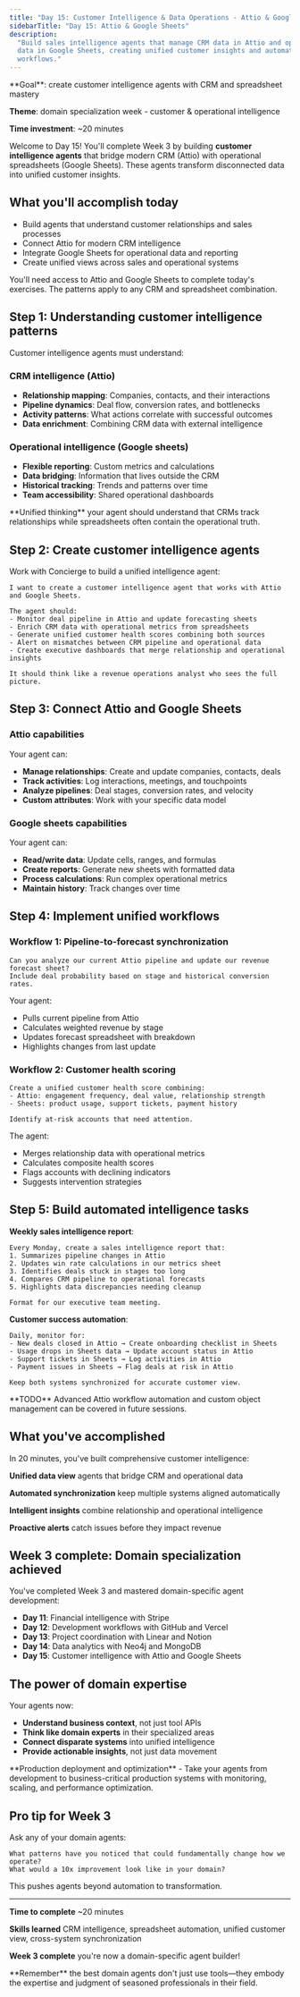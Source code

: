 ```yaml
---
title: "Day 15: Customer Intelligence & Data Operations - Attio & Google Sheets"
sidebarTitle: "Day 15: Attio & Google Sheets"
description:
  "Build sales intelligence agents that manage CRM data in Attio and operational
  data in Google Sheets, creating unified customer insights and automated
  workflows."
---
```


<Card title="Day 15 challenge" icon="users">
  **Goal**: create customer intelligence agents with CRM and spreadsheet mastery

**Theme**: domain specialization week - customer & operational intelligence

**Time investment**: ~20 minutes

</Card>

Welcome to Day 15! You'll complete Week 3 by building **customer intelligence
agents** that bridge modern CRM (Attio) with operational spreadsheets (Google
Sheets). These agents transform disconnected data into unified customer
insights.

## What you'll accomplish today

- Build agents that understand customer relationships and sales processes
- Connect Attio for modern CRM intelligence
- Integrate Google Sheets for operational data and reporting
- Create unified views across sales and operational systems

<Warning>
  You'll need access to Attio and Google Sheets to complete today's exercises.
  The patterns apply to any CRM and spreadsheet combination.
</Warning>

## Step 1: Understanding customer intelligence patterns

Customer intelligence agents must understand:

### CRM intelligence (Attio)

- **Relationship mapping**: Companies, contacts, and their interactions
- **Pipeline dynamics**: Deal flow, conversion rates, and bottlenecks
- **Activity patterns**: What actions correlate with successful outcomes
- **Data enrichment**: Combining CRM data with external intelligence

### Operational intelligence (Google sheets)

- **Flexible reporting**: Custom metrics and calculations
- **Data bridging**: Information that lives outside the CRM
- **Historical tracking**: Trends and patterns over time
- **Team accessibility**: Shared operational dashboards

<Tip>
  **Unified thinking** your agent should understand that CRMs track
  relationships while spreadsheets often contain the operational truth.
</Tip>

## Step 2: Create customer intelligence agents

Work with Concierge to build a unified intelligence agent:

```text
I want to create a customer intelligence agent that works with Attio and Google Sheets.

The agent should:
- Monitor deal pipeline in Attio and update forecasting sheets
- Enrich CRM data with operational metrics from spreadsheets
- Generate unified customer health scores combining both sources
- Alert on mismatches between CRM pipeline and operational data
- Create executive dashboards that merge relationship and operational insights

It should think like a revenue operations analyst who sees the full picture.
```

## Step 3: Connect Attio and Google Sheets

### Attio capabilities

Your agent can:

- **Manage relationships**: Create and update companies, contacts, deals
- **Track activities**: Log interactions, meetings, and touchpoints
- **Analyze pipelines**: Deal stages, conversion rates, and velocity
- **Custom attributes**: Work with your specific data model

### Google sheets capabilities

Your agent can:

- **Read/write data**: Update cells, ranges, and formulas
- **Create reports**: Generate new sheets with formatted data
- **Process calculations**: Run complex operational metrics
- **Maintain history**: Track changes over time

## Step 4: Implement unified workflows

### Workflow 1: Pipeline-to-forecast synchronization

```text
Can you analyze our current Attio pipeline and update our revenue forecast sheet?
Include deal probability based on stage and historical conversion rates.
```

Your agent:

- Pulls current pipeline from Attio
- Calculates weighted revenue by stage
- Updates forecast spreadsheet with breakdown
- Highlights changes from last update

### Workflow 2: Customer health scoring

```text
Create a unified customer health score combining:
- Attio: engagement frequency, deal value, relationship strength
- Sheets: product usage, support tickets, payment history

Identify at-risk accounts that need attention.
```

The agent:

- Merges relationship data with operational metrics
- Calculates composite health scores
- Flags accounts with declining indicators
- Suggests intervention strategies

## Step 5: Build automated intelligence tasks

**Weekly sales intelligence report**:

```text
Every Monday, create a sales intelligence report that:
1. Summarizes pipeline changes in Attio
2. Updates win rate calculations in our metrics sheet
3. Identifies deals stuck in stages too long
4. Compares CRM pipeline to operational forecasts
5. Highlights data discrepancies needing cleanup

Format for our executive team meeting.
```

**Customer success automation**:

```text
Daily, monitor for:
- New deals closed in Attio → Create onboarding checklist in Sheets
- Usage drops in Sheets data → Update account status in Attio
- Support tickets in Sheets → Log activities in Attio
- Payment issues in Sheets → Flag deals at risk in Attio

Keep both systems synchronized for accurate customer view.
```

<Info>
  **TODO** Advanced Attio workflow automation and custom object management can
  be covered in future sessions.
</Info>

## What you've accomplished

In 20 minutes, you've built comprehensive customer intelligence:

**Unified data view** agents that bridge CRM and operational data

**Automated synchronization** keep multiple systems aligned automatically

**Intelligent insights** combine relationship and operational intelligence

**Proactive alerts** catch issues before they impact revenue

## Week 3 complete: Domain specialization achieved

You've completed Week 3 and mastered domain-specific agent development:

- **Day 11**: Financial intelligence with Stripe
- **Day 12**: Development workflows with GitHub and Vercel
- **Day 13**: Project coordination with Linear and Notion
- **Day 14**: Data analytics with Neo4j and MongoDB
- **Day 15**: Customer intelligence with Attio and Google Sheets

## The power of domain expertise

Your agents now:

- **Understand business context**, not just tool APIs
- **Think like domain experts** in their specialized areas
- **Connect disparate systems** into unified intelligence
- **Provide actionable insights**, not just data movement

<Card title="Week 4 Coming Soon" icon="arrow-right">
  **Production deployment and optimization** - Take your agents from development
  to business-critical production systems with monitoring, scaling, and
  performance optimization.
</Card>

## Pro tip for Week 3

Ask any of your domain agents:

```text
What patterns have you noticed that could fundamentally change how we operate?
What would a 10x improvement look like in your domain?
```

This pushes agents beyond automation to transformation.

---

**Time to complete** ~20 minutes

**Skills learned** CRM intelligence, spreadsheet automation, unified customer
view, cross-system synchronization

**Week 3 complete** you're now a domain-specific agent builder!

<Tip>
  **Remember** the best domain agents don't just use tools—they embody the
  expertise and judgment of seasoned professionals in their field.
</Tip>
